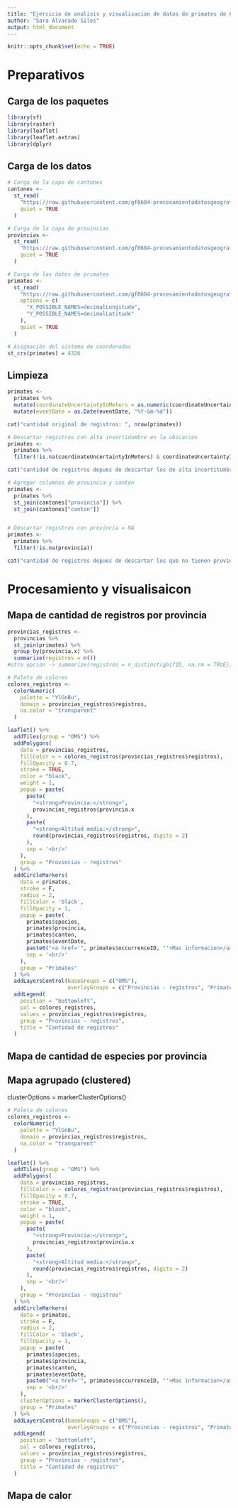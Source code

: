```yaml
---
title: "Ejercicio de analisis y visualisacion de datos de primates de Costa Rica"
author: "Sara Alvarado Siles"
output: html_document
---
```


```r
knitr::opts_chunk$set(echo = TRUE)
```

# Preparativos

## Carga de los paquetes 

```r
library(sf)
library(raster)
library(leaflet)
library(leaflet.extras)
library(dplyr)

```


## Carga de los datos

```r
# Carga de la capa de cantones
cantones <-
  st_read(
    "https://raw.githubusercontent.com/gf0604-procesamientodatosgeograficos/2021i-datos/main/ign/delimitacion-territorial-administrativa/cr_cantones_simp_wgs84.geojson",
    quiet = TRUE
  )

# Carga de la capa de provincias
provincias <-
  st_read(
    "https://raw.githubusercontent.com/gf0604-procesamientodatosgeograficos/2021i-datos/main/ign/delimitacion-territorial-administrativa/cr_provincias_simp_wgs84.geojson",
    quiet = TRUE
  )

# Carga de los datos de primates 
primates <-
  st_read(
    "https://raw.githubusercontent.com/gf0604-procesamientodatosgeograficos/2021i-datos/main/gbif/primates-cr-registros.csv",
    options = c(
      "X_POSSIBLE_NAMES=decimalLongitude",
      "Y_POSSIBLE_NAMES=decimalLatitude"
    ),
    quiet = TRUE
  )

# Asignación del sistema de coordenadas
st_crs(primates) = 4326
```

## Limpieza

```r
primates <- 
  primates %>% 
  mutate(coordinateUncertaintyInMeters = as.numeric(coordinateUncertaintyInMeters)) %>%
  mutate(eventDate = as.Date(eventDate, "%Y-&m-%d"))

```

```r

cat("cantidad original de registros: ", nrow(primates))

# Descartar registros con alta insertidumbre en la ubicacion
primates <- 
  primates %>%
  filter(!is.na(coordinateUncertaintyInMeters) & coordinateUncertaintyInMeters <= 1000)

cat("cantidad de registros depues de descartar los de alta incertitumbre en la ubicacion: ", nrow(primates))

# Agregar columnas de provincia y canton
primates <- 
  primates %>%
  st_join(cantones["provincia"]) %>%
  st_join(cantones["canton"])


# Descartar registros con provincia = NA
primates <- 
  primates %>%
  filter(!is.na(provincia))

cat("cantidad de registros depues de descartar los que no tienen provincia: ", nrow(primates))
```


# Procesamiento y visualisaicon

## Mapa de cantidad de registros por provincia

```r

provincias_registros <-
  provincias %>%
  st_join(primates) %>%
  group_by(provincia.x) %>%
  summarize(registros = n()) 
#otro opcion -> summarize(registros = n_distinct(gbifID, na.rm = TRUE)) 
```

```r
# Paleta de colores
colores_registros <-
  colorNumeric(
    palette = "YlGnBu",
    domain = provincias_registros$registros,
    na.color = "transparent"
  )

leaflet() %>%
  addTiles(group = "OMS") %>%
  addPolygons(
    data = provincias_registros,
    fillColor = ~ colores_registros(provincias_registros$registros),
    fillOpacity = 0.7,
    stroke = TRUE,
    color = "black",
    weight = 1,
    popup = paste(
      paste(
        "<strong>Provincia:</strong>",
        provincias_registros$provincia.x
      ),
      paste(
        "<strong>Altitud media:</strong>",
        round(provincias_registros$registros, digits = 2)
      ),
      sep = '<br/>'
    ),
    group = "Provincias - registros"
  ) %>%
  addCircleMarkers(
    data = primates,
    stroke = F,
    radius = 2,
    fillColor = 'black',
    fillOpacity = 1,
    popup = paste(
      primates$species,
      primates$provincia,
      primates$canton,
      primates$eventDate,
      paste0("<a href='", primates$occurrenceID, "'>Mas informacion</a>"),
      sep = '<br/>'
    ),
    group = "Primates"
  ) %>%
  addLayersControl(baseGroups = c("OMS"),
                   overlayGroups = c("Provincias - registros", "Primates")) %>%
  addLegend(
    position = "bottomleft",
    pal = colores_registros,
    values = provincias_registros$registros,
    group = "Provincias - registros",
    title = "Cantidad de registros"
  )

```

## Mapa de cantidad de especies por provincia

## Mapa agrupado (clustered)
 
 clusterOptions = markerClusterOptions()

```r
# Paleta de colores
colores_registros <-
  colorNumeric(
    palette = "YlGnBu",
    domain = provincias_registros$registros,
    na.color = "transparent"
  )

leaflet() %>%
  addTiles(group = "OMS") %>%
  addPolygons(
    data = provincias_registros,
    fillColor = ~ colores_registros(provincias_registros$registros),
    fillOpacity = 0.7,
    stroke = TRUE,
    color = "black",
    weight = 1,
    popup = paste(
      paste(
        "<strong>Provincia:</strong>",
        provincias_registros$provincia.x
      ),
      paste(
        "<strong>Altitud media:</strong>",
        round(provincias_registros$registros, digits = 2)
      ),
      sep = '<br/>'
    ),
    group = "Provincias - registros"
  ) %>%
  addCircleMarkers(
    data = primates,
    stroke = F,
    radius = 2,
    fillColor = 'black',
    fillOpacity = 1,
    popup = paste(
      primates$species,
      primates$provincia,
      primates$canton,
      primates$eventDate,
      paste0("<a href='", primates$occurrenceID, "'>Mas informacion</a>"),
      sep = '<br/>'
    ),
    clusterOptions = markerClusterOptions(),
    group = "Primates"
  ) %>%
  addLayersControl(baseGroups = c("OMS"),
                   overlayGroups = c("Provincias - registros", "Primates")) %>%
  addLegend(
    position = "bottomleft",
    pal = colores_registros,
    values = provincias_registros$registros,
    group = "Provincias - registros",
    title = "Cantidad de registros"
  )
```


## Mapa de calor